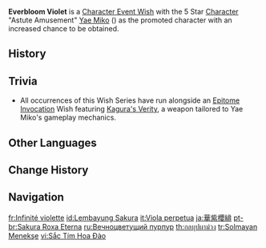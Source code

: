 {{Wish Series Infobox
|character = Yae Miko
|type      = Character Event Wishes
}}
'''Everbloom Violet''' is a [[Character Event Wish]] with the 5 Star [[Character]] "Astute Amusement" [[Yae Miko]] ({{Electro}}) as the promoted character with an increased chance to be obtained.

==History==
{{Wish History Table}}

==Trivia==
* All occurrences of this Wish Series have run alongside an [[Epitome Invocation]] Wish featuring [[Kagura's Verity]], a weapon tailored to Yae Miko's gameplay mechanics.

==Other Languages==
{{Other Languages
|en        = Everbloom Violet
|zhs       = 华紫樱绯
|zhs_rm    = Huázǐ Yīngfēi
|zht       = 華紫櫻緋
|zht_rm    = Huázǐ Yīngfēi
|zh_tl     = Violet Blossom, Scarlet Sakura
|ja        = 華紫櫻緋
|ja_rm     = Kashi Ouhi{{Assumed}}
|ja_tl     = Violet Blossom, Scarlet Sakura
|ko        = {{tt|자홍|紫紅}}의 벚꽃
|ko_rm     = Jahong-ui Beotkkot
|ko_tl     = Magenta Cherry Blossoms
|es        = Púrpura perpetuo
|es_tl     = Perpetual Purple
|fr        = Infinité violette
|fr_tl     = Violet Infinity
|ru        = Вечноцветущий пурпур
|ru_tl     = Everblooming Purple
|th        = กลบุปผาม่วง
|th_rm     = Kon buppha muang
|th_tl     = Purple Flower Trickery
|vi        = Sắc Tím Hoa Đào
|vi_tl     = Peach Blossom's Violet
|de        = Violette Blütenwolken
|de_tl     = Violet Blossomclouds
|id        = Lembayung Sakura
|id_tl     = Violet Sakura <!-- Lembayung is rarely used word in Indonesian language. But it can mean "Violet" or "Twilight". So let's just follow the English name -->
|pt        = Sakura Roxa Eterna
|pt_tl     = Eternal Purple Sakura
|tr        = Solmayan Menekşe
|tr_tl     = Never Wither Violet
|it        = Viola perpetua
|it_tl     = Perpetual Violet
}}

==Change History==
{{Change History|2.5}}

==Navigation==
{{Wish Navbox}}

[[fr:Infinité violette]]
[[id:Lembayung Sakura]]
[[it:Viola perpetua]]
[[ja:華紫櫻緋]]
[[pt-br:Sakura Roxa Eterna]]
[[ru:Вечноцветущий пурпур]]
[[th:กลบุปผาม่วง]]
[[tr:Solmayan Menekşe]]
[[vi:Sắc Tím Hoa Đào]]